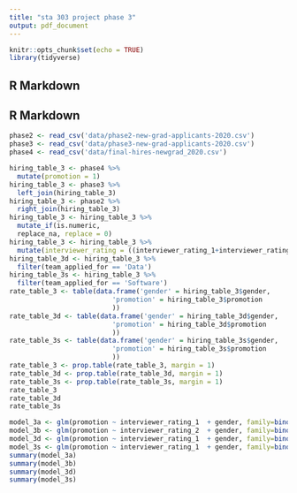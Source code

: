 ```yaml
---
title: "sta 303 project phase 3"
output: pdf_document
---
```


```r
knitr::opts_chunk$set(echo = TRUE)
library(tidyverse)
```

## R Markdown

## R Markdown
```r
phase2 <- read_csv('data/phase2-new-grad-applicants-2020.csv')
phase3 <- read_csv('data/phase3-new-grad-applicants-2020.csv')
phase4 <- read_csv('data/final-hires-newgrad_2020.csv')
```

```r
hiring_table_3 <- phase4 %>%
  mutate(promotion = 1)
hiring_table_3 <- phase3 %>%
  left_join(hiring_table_3)
hiring_table_3 <- phase2 %>%
  right_join(hiring_table_3)
hiring_table_3 <- hiring_table_3 %>%
  mutate_if(is.numeric, 
  replace_na, replace = 0) 
hiring_table_3 <- hiring_table_3 %>%
  mutate(interviewer_rating = ((interviewer_rating_1+interviewer_rating_2)/2))
hiring_table_3d <- hiring_table_3 %>%
  filter(team_applied_for == 'Data')
hiring_table_3s <- hiring_table_3 %>%
  filter(team_applied_for == 'Software')
rate_table_3 <- table(data.frame('gender' = hiring_table_3$gender,
                          'promotion' = hiring_table_3$promotion
                          ))
rate_table_3d <- table(data.frame('gender' = hiring_table_3d$gender,
                          'promotion' = hiring_table_3d$promotion
                          ))
rate_table_3s <- table(data.frame('gender' = hiring_table_3s$gender,
                          'promotion' = hiring_table_3s$promotion
                          ))
rate_table_3 <- prop.table(rate_table_3, margin = 1)
rate_table_3d <- prop.table(rate_table_3d, margin = 1)
rate_table_3s <- prop.table(rate_table_3s, margin = 1)
rate_table_3
rate_table_3d
rate_table_3s
```

```r
model_3a <- glm(promotion ~ interviewer_rating_1  + gender, family=binomial(link = 'logit'), data = hiring_table_3)
model_3b <- glm(promotion ~ interviewer_rating_2  + gender, family=binomial(link = 'logit'), data = hiring_table_3)
model_3d <- glm(promotion ~ interviewer_rating_1  + gender, family=binomial(link = 'logit'), data = hiring_table_3d)
model_3s <- glm(promotion ~ interviewer_rating_1  + gender, family=binomial(link = 'logit'), data = hiring_table_3s)
summary(model_3a)
summary(model_3b)
summary(model_3d)
summary(model_3s)
```